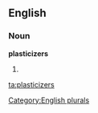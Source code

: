 
==English==

===Noun===
'''plasticizers'''

# {{plural of|[[plasticizer]]}}

[[Category:English plurals]]

[[ta:plasticizers]]